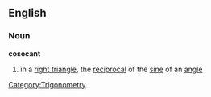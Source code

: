 ==English==
===Noun===
'''cosecant'''
#{{mathematics}} in a [[right triangle]], the [[reciprocal]] of the [[sine]] of an [[angle]]

[[Category:Trigonometry]]